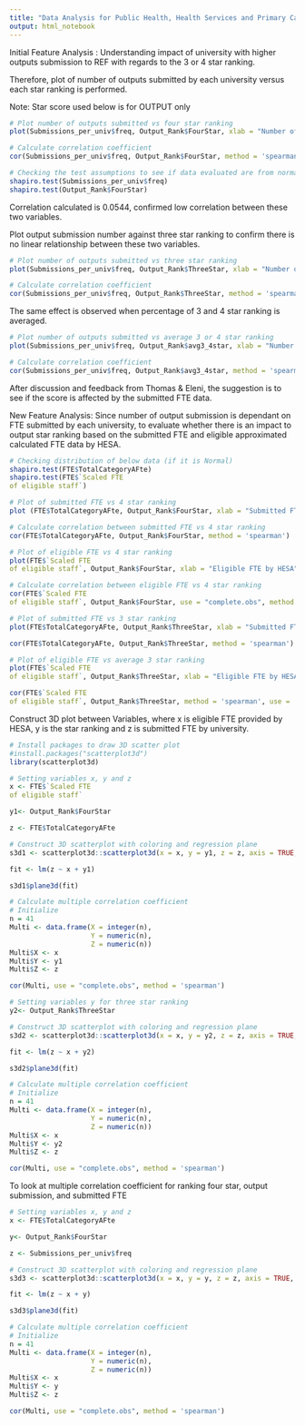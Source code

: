 ---
title: "Data Analysis for Public Health, Health Services and Primary Care"
output: html_notebook
---

Initial Feature Analysis : Understanding impact of university with higher outputs submission to REF with regards to the 3 or 4 star ranking.

Therefore, plot of number of outputs submitted by each university versus each star ranking is performed. 

Note: Star score used below is for OUTPUT only
```{r}
# Plot number of outputs submitted vs four star ranking
plot(Submissions_per_univ$freq, Output_Rank$FourStar, xlab = "Number of Output Submission Per University", ylab = "Four Star Score for Each University")

# Calculate correlation coefficient
cor(Submissions_per_univ$freq, Output_Rank$FourStar, method = 'spearman')

# Checking the test assumptions to see if data evaluated are from normal distribution
shapiro.test(Submissions_per_univ$freq)
shapiro.test(Output_Rank$FourStar)

```

Correlation calculated is 0.0544, confirmed low correlation between these two variables.

Plot output submission number against three star ranking to confirm there is no linear relationship between these two variables. 

```{r}
# Plot number of outputs submitted vs three star ranking
plot(Submissions_per_univ$freq, Output_Rank$ThreeStar, xlab = "Number of Output Submission Per University", ylab = "Three Star Score for Each University")

# Calculate correlation coefficient
cor(Submissions_per_univ$freq, Output_Rank$ThreeStar, method = 'spearman')

```

The same effect is observed when percentage of 3 and 4 star ranking is averaged. 

```{r}
# Plot number of outputs submitted vs average 3 or 4 star ranking
plot(Submissions_per_univ$freq, Output_Rank$avg3_4star, xlab = "Number of Output Submission Per University", ylab = "Average Three & Four Star Score for Each University")

# Calculate correlation coefficient
cor(Submissions_per_univ$freq, Output_Rank$avg3_4star, method = 'spearman')

```

After discussion and feedback from Thomas & Eleni, the suggestion is to see if the score is affected by the submitted FTE data. 

New Feature Analysis: Since number of output submission is dependant on FTE submitted by each university, to evaluate whether there is an impact to output star ranking based on the submitted FTE and eligible approximated calculated FTE data by HESA.


```{r}
# Checking distribution of below data (if it is Normal)
shapiro.test(FTE$TotalCategoryAFte)
shapiro.test(FTE$`Scaled FTE 
of eligible staff`)

# Plot of submitted FTE vs 4 star ranking
plot (FTE$TotalCategoryAFte, Output_Rank$FourStar, xlab = "Submitted FTE (Category A)", ylab = "Four Star Score for Each University")

# Calculate correlation between submitted FTE vs 4 star ranking
cor(FTE$TotalCategoryAFte, Output_Rank$FourStar, method = 'spearman')

```
```{r}
# Plot of eligible FTE vs 4 star ranking
plot(FTE$`Scaled FTE 
of eligible staff`, Output_Rank$FourStar, xlab = "Eligible FTE by HESA", ylab = "Four Star Score for Each University")

# Calculate correlation between eligible FTE vs 4 star ranking
cor(FTE$`Scaled FTE 
of eligible staff`, Output_Rank$FourStar, use = "complete.obs", method = 'spearman')

```

```{r}
# Plot of submitted FTE vs 3 star ranking
plot(FTE$TotalCategoryAFte, Output_Rank$ThreeStar, xlab = "Submitted FTE", ylab = "Three Star Score for Each University")

cor(FTE$TotalCategoryAFte, Output_Rank$ThreeStar, method = 'spearman')
```
```{r}
# Plot of eligible FTE vs average 3 star ranking
plot(FTE$`Scaled FTE 
of eligible staff`, Output_Rank$ThreeStar, xlab = "Eligible FTE by HESA", ylab = "Three Star Score for Each University")

cor(FTE$`Scaled FTE 
of eligible staff`, Output_Rank$ThreeStar, method = 'spearman', use = 'complete.obs')
```

Construct 3D plot between Variables, where x is eligible FTE provided by HESA, y is the star ranking and z is submitted FTE by university.

```{r}
# Install packages to draw 3D scatter plot
#install.packages("scatterplot3d")
library(scatterplot3d)
```

```{r}
# Setting variables x, y and z
x <- FTE$`Scaled FTE 
of eligible staff`

y1<- Output_Rank$FourStar

z <- FTE$TotalCategoryAFte

```

```{r}
# Construct 3D scatterplot with coloring and regression plane
s3d1 <- scatterplot3d::scatterplot3d(x = x, y = y1, z = z, axis = TRUE, color = 'BLUE', pch = 20, xlab = "Approximate Eligible FTE by HESA", ylab = "Four Star Output Score Per University", zlab = "Submitted FTE per University (Category A)")

fit <- lm(z ~ x + y1)

s3d1$plane3d(fit)

# Calculate multiple correlation coefficient
# Initialize 
n = 41
Multi <- data.frame(X = integer(n),
                    Y = numeric(n),
                    Z = numeric(n))
Multi$X <- x
Multi$Y <- y1
Multi$Z <- z

cor(Multi, use = "complete.obs", method = 'spearman')

```

```{r}
# Setting variables y for three star ranking
y2<- Output_Rank$ThreeStar

# Construct 3D scatterplot with coloring and regression plane
s3d2 <- scatterplot3d::scatterplot3d(x = x, y = y2, z = z, axis = TRUE, color = 'BLUE', pch = 20, xlab = "Approximate Eligible FTE by HESA", ylab = "Three Star Output Score Per University", zlab = "Submitted FTE per University (Category A)")

fit <- lm(z ~ x + y2)

s3d2$plane3d(fit)

# Calculate multiple correlation coefficient
# Initialize 
n = 41
Multi <- data.frame(X = integer(n),
                    Y = numeric(n),
                    Z = numeric(n))
Multi$X <- x
Multi$Y <- y2
Multi$Z <- z

cor(Multi, use = "complete.obs", method = 'spearman')

```

To look at multiple correlation coefficient for ranking four star, output submission, and submitted FTE

```{r}
# Setting variables x, y and z 
x <- FTE$TotalCategoryAFte

y<- Output_Rank$FourStar

z <- Submissions_per_univ$freq
```

```{r}
# Construct 3D scatterplot with coloring and regression plane
s3d3 <- scatterplot3d::scatterplot3d(x = x, y = y, z = z, axis = TRUE, color = 'BLUE', pch = 20, xlab = "Approximate Eligible FTE by HESA", ylab = "Three Star Output Score Per University", zlab = "Submitted FTE per University (Category A)")

fit <- lm(z ~ x + y)

s3d3$plane3d(fit)

# Calculate multiple correlation coefficient
# Initialize 
n = 41
Multi <- data.frame(X = integer(n),
                    Y = numeric(n),
                    Z = numeric(n))
Multi$X <- x
Multi$Y <- y
Multi$Z <- z

cor(Multi, use = "complete.obs", method = 'spearman')
```
